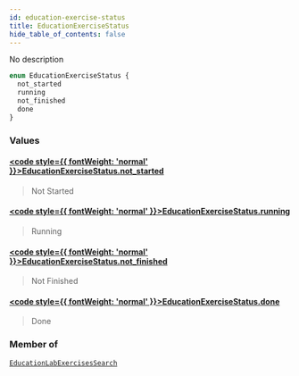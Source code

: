 ```yaml
---
id: education-exercise-status
title: EducationExerciseStatus
hide_table_of_contents: false
---
```








No description

```graphql
enum EducationExerciseStatus {
  not_started
  running
  not_finished
  done
}
```


### Values

#### [<code style={{ fontWeight: 'normal' }}>EducationExerciseStatus.<b>not_started</b></code>](#) 
> Not Started
> 

#### [<code style={{ fontWeight: 'normal' }}>EducationExerciseStatus.<b>running</b></code>](#) 
> Running
> 

#### [<code style={{ fontWeight: 'normal' }}>EducationExerciseStatus.<b>not_finished</b></code>](#) 
> Not Finished
> 

#### [<code style={{ fontWeight: 'normal' }}>EducationExerciseStatus.<b>done</b></code>](#) 
> Done
> 



### Member of

[`EducationLabExercisesSearch`](/api/graphql/documentation/inputs/education-lab-exercises-search)  <Badge class="secondary" text="input"/>



